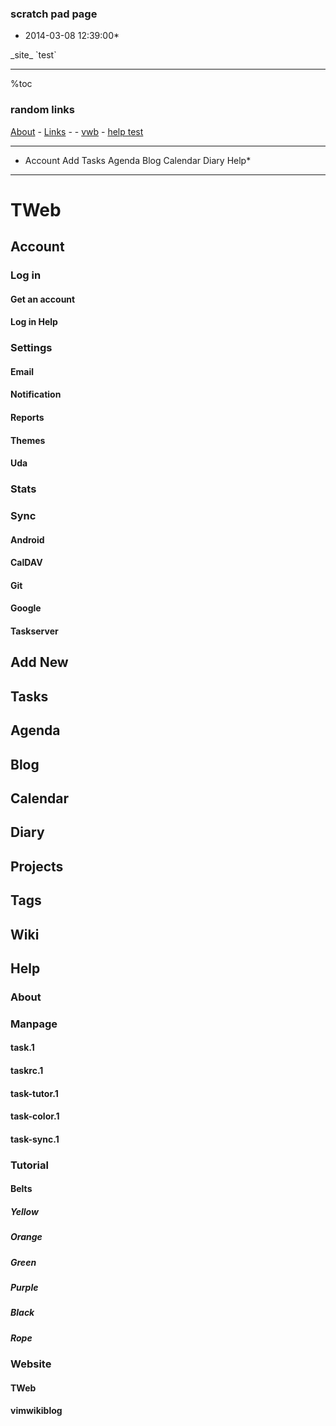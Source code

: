 === scratch pad page ===
*2014-03-08 12:39:00*
_site_
`test`
----
%toc
=== random links ===
[[About]] -
[[Links]] -
{{local:///usr/local/share/man/man1/task.1|man task}} -
[[vwb]] -
[[./help/help-test|help test]]
----
*Account Add Tasks Agenda Blog Calendar Diary Help*
----
= TWeb =
== Account ==
=== Log in ===
==== Get an account ====
==== Log in Help ====
=== Settings ===
==== Email ====
==== Notification ====
==== Reports ====
==== Themes ====
==== Uda ====
=== Stats ===
=== Sync ===
==== Android ====
==== CalDAV ====
==== Git ====
==== Google ====
==== Taskserver ====
== Add New ==
== Tasks ==
== Agenda ==
== Blog ==
== Calendar ==
== Diary ==
== Projects ==
== Tags ==
== Wiki ==
== Help ==
=== About ===
=== Manpage ===
==== task.1 ====
==== taskrc.1 ====
==== task-tutor.1 ====
==== task-color.1 ====
==== task-sync.1 ====
=== Tutorial ===
==== Belts ====
===== Yellow =====
===== Orange =====
===== Green =====
===== Purple =====
===== Black =====
===== Rope =====
=== Website ===
==== TWeb ====
==== vimwikiblog ====



